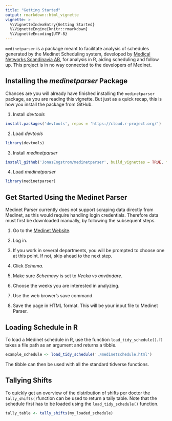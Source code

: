 ```yaml
---
title: "Getting Started"
output: rmarkdown::html_vignette
vignette: >
  %\VignetteIndexEntry{Getting Started}
  %\VignetteEngine{knitr::rmarkdown}
  %\VignetteEncoding{UTF-8}
---
```

`medinetparser` is a package meant to facilitate analysis of schedules generated by the Medinet Scheduling system, developed by [Medical Networks Scandinavia AB](https://www.medinetworks.se), for analysis in R, aiding scheduling and follow up. This project is in no way connected to the developers of Medinet.

## Installing the *medinetparser* Package

Chances are you will already have finished installing the `medinetparser` package, as you are reading this vignette. But just as a quick recap, this is how you install the package from GitHub.

1. Install *devtools*
```r
install.packages('devtools', repos = 'https://cloud.r-project.org/')
```
2. Load *devtools*
```r
library(devtools)
```
3. Install *medinetparser*
```r
install_github('JonasEngstrom/medinetparser', build_vignettes = TRUE, force = TRUE)
```
4. Load *medinetparser*
```r
library(medinetparser)
```

## Get Started Using the Medinet Parser

Medinet Parser currently does not support scraping data directly from Medinet, as this would require handling login credentials. Therefore data must first be downloaded manually, by following the subsequent steps.

1. Go to the [Medinet Website](https://medinet.se).

2. Log in.

3. If you work in several departments, you will be prompted to choose one at this point. If not, skip ahead to the next step.

4. Click *Schema*.

5. Make sure *Schemavy* is set to *Vecka vs användare*.

6. Choose the weeks you are interested in analyzing.

7. Use the web brower’s save command.

8. Save the page in HTML format. This will be your input file to Medinet Parser.

## Loading Schedule in R

To load a Medinet schedule in R, use the function `load_tidy_schedule()`. It takes a file path as an argument and returns a tibble.

```r
example_schedule <- load_tidy_schedule('./medinetschedule.html')
```

The tibble can then be used with all the standard tidverse functions.

## Tallying Shifts

To quickly get an overview of the distribution of shifts per doctor the `tally_shifts()`function can be used to return a tally table. Note that the schedule first has to be loaded using the `load_tidy_schedule()` function.

```r
tally_table <- tally_shifts(my_loaded_schedule)
```
